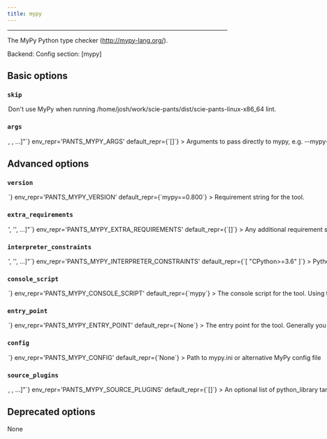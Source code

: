 ```yaml
---
title: mypy
---
```



---


The MyPy Python type checker (http://mypy-lang.org/).

Backend: <span className="color--primary"></span>
Config section: <span className="color--primary">[mypy]</span>

<span className={styles.options}>

## Basic options


### `skip`

<Option
  cli_repr={`--[no-]mypy-skip`}
  env_repr='PANTS_MYPY_SKIP'
  default_repr={`False`}
>

Don&#x27;t use MyPy when running `/home/josh/work/scie-pants/dist/scie-pants-linux-x86_64 lint`.

</Option>

### `args`

<Option
  cli_repr={`--mypy-args="[<shell_str>, <shell_str>, ...]"`}
  env_repr='PANTS_MYPY_ARGS'
  default_repr={`[]`}
>

Arguments to pass directly to mypy, e.g. `--mypy-args="--python-version 3.7 --disallow-any-expr"`

</Option>

## Advanced options


### `version`

<Option
  cli_repr={`--mypy-version=<str>`}
  env_repr='PANTS_MYPY_VERSION'
  default_repr={`mypy==0.800`}
>

Requirement string for the tool.

</Option>

### `extra_requirements`

<Option
  cli_repr={`--mypy-extra-requirements="['<str>', '<str>', ...]"`}
  env_repr='PANTS_MYPY_EXTRA_REQUIREMENTS'
  default_repr={`[]`}
>

Any additional requirement strings to use with the tool. This is useful if the tool allows you to install plugins or if you need to constrain a dependency to a certain version.

</Option>

### `interpreter_constraints`

<Option
  cli_repr={`--mypy-interpreter-constraints="['<str>', '<str>', ...]"`}
  env_repr='PANTS_MYPY_INTERPRETER_CONSTRAINTS'
  default_repr={`[
  "CPython>=3.6"
]`}
>

Python interpreter constraints for this tool.

</Option>

### `console_script`

<Option
  cli_repr={`--mypy-console-script=<str>`}
  env_repr='PANTS_MYPY_CONSOLE_SCRIPT'
  default_repr={`mypy`}
>

The console script for the tool. Using this option is generally preferable to (and mutually exclusive with) specifying an --entry-point since console script names have a higher expectation of staying stable across releases of the tool. Usually, you will not want to change this from the default.

</Option>

### `entry_point`

<Option
  cli_repr={`--mypy-entry-point=<str>`}
  env_repr='PANTS_MYPY_ENTRY_POINT'
  default_repr={`None`}
>

The entry point for the tool. Generally you only want to use this option if the tool does not offer a --console-script (which this option is mutually exclusive with). Usually, you will not want to change this from the default.

</Option>

### `config`

<Option
  cli_repr={`--mypy-config=<file_option>`}
  env_repr='PANTS_MYPY_CONFIG'
  default_repr={`None`}
>

Path to `mypy.ini` or alternative MyPy config file

</Option>

### `source_plugins`

<Option
  cli_repr={`--mypy-source-plugins="[<target_option>, <target_option>, ...]"`}
  env_repr='PANTS_MYPY_SOURCE_PLUGINS'
  default_repr={`[]`}
>

An optional list of `python_library` target addresses to load first-party plugins.

You must also set `plugins = path.to.module` in your `mypy.ini`, and set the `[mypy].config` option in your `pants.toml`.

To instead load third-party plugins, set the option `[mypy].extra_requirements` and set the `plugins` option in `mypy.ini`.

</Option>

## Deprecated options

None


</span>